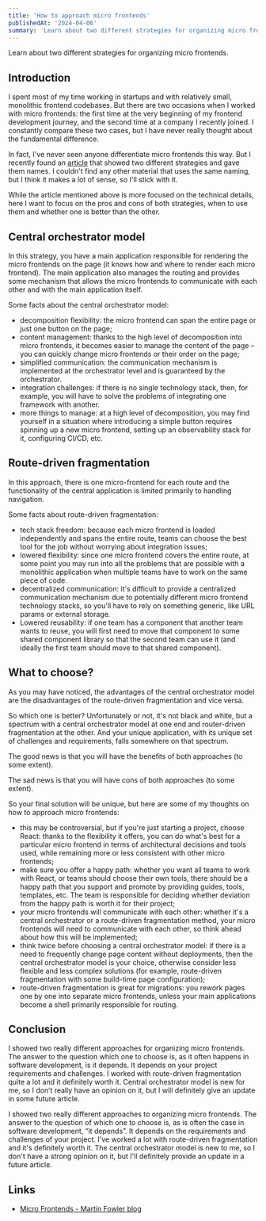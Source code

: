 ```yaml
---
title: 'How to approach micro frontends'
publishedAt: '2024-04-06'
summary: 'Learn about two different strategies for organizing micro frontends.'
---
```


<Callout emoji='💡'>
  Learn about two different strategies for organizing micro frontends.
</Callout>

## Introduction

I spent most of my time working in startups and with relatively small, monolithic frontend codebases. But there are two occasions when I worked with micro frontends: the first time at the very beginning of my frontend development journey, and the second time at a company I recently joined. I constantly compare these two cases, but I have never really thought about the fundamental difference.

In fact, I've never seen anyone differentiate micro frontends this way. But I recently found an [article](https://dev.to/hamed-fatehi/how-to-implement-micro-frontends-using-systemjs-a-comprehensive-guide-i3a) that showed two different strategies and gave them names. I couldn't find any other material that uses the same naming, but I think it makes a lot of sense, so I'll stick with it.

While the article mentioned above is more focused on the technical details, here I want to focus on the pros and cons of both strategies, when to use them and whether one is better than the other.

## Central orchestrator model

In this strategy, you have a main application responsible for rendering the micro frontends on the page (it knows how and where to render each micro frontend). The main application also manages the routing and provides some mechanism that allows the micro frontends to communicate with each other and with the main application itself.

Some facts about the central orchestrator model:

- decomposition flexibility: the micro frontend can span the entire page or just one button on the page;
- content management: thanks to the high level of decomposition into micro frontends, it becomes easier to manage the content of the page – you can quickly change micro frontends or their order on the page;
- simplified communication: the communication mechanism is implemented at the orchestrator level and is guaranteed by the orchestrator.
- integration challenges: if there is no single technology stack, then, for example, you will have to solve the problems of integrating one framework with another.
- more things to manage: at a high level of decomposition, you may find yourself in a situation where introducing a simple button requires spinning up a new micro frontend, setting up an observability stack for it, configuring CI/CD, etc.

## Route-driven fragmentation

In this approach, there is one micro-frontend for each route and the functionality of the central application is limited primarily to handling navigation.

Some facts about route-driven fragmentation:

- tech stack freedom: because each micro frontend is loaded independently and spans the entire route, teams can choose the best tool for the job without worrying about integration issues;
- lowered flexibility: since one micro frontend covers the entire route, at some point you may run into all the problems that are possible with a monolithic application when multiple teams have to work on the same piece of code.
- decentralized communication: it's difficult to provide a centralized communication mechanism due to potentially different micro frontend technology stacks, so you'll have to rely on something generic, like URL params or external storage.
- Lowered reusability: if one team has a component that another team wants to reuse, you will first need to move that component to some shared component library so that the second team can use it (and ideally the first team should move to that shared component).

## What to choose?

As you may have noticed, the advantages of the central orchestrator model are the disadvantages of the route-driven fragmentation and vice versa.

So which one is better? Unfortunately or not, it's not black and white, but a spectrum with a central orchestrator model at one end and router-driven fragmentation at the other. And your unique application, with its unique set of challenges and requirements, falls somewhere on that spectrum.

The good news is that you will have the benefits of both approaches (to some extent).

The sad news is that you will have cons of both approaches (to some extent).

So your final solution will be unique, but here are some of my thoughts on how to approach micro frontends:

- this may be controversial, but if you're just starting a project, choose React: thanks to the flexibility it offers, you can do what's best for a particular micro frontend in terms of architectural decisions and tools used, while remaining more or less consistent with other micro frontends;
- make sure you offer a happy path: whether you want all teams to work with React, or teams should choose their own tools, there should be a happy path that you support and promote by providing guides, tools, templates, etc. The team is responsible for deciding whether deviation from the happy path is worth it for their project;
- your micro frontends will communicate with each other: whether it's a central orchestrator or a route-driven fragmentation method, your micro frontends will need to communicate with each other, so think ahead about how this will be implemented;
- think twice before choosing a central orchestrator model: if there is a need to frequently change page content without deployments, then the central orchestrator model is your choice, otherwise consider less flexible and less complex solutions (for example, route-driven fragmentation with some build-time page configuration);
- route-driven fragmentation is great for migrations: you rework pages one by one into separate micro frontends, unless your main applications become a shell primarily responsible for routing.

## Conclusion

I showed two really different approaches for organizing micro frontends. The answer to the question which one to choose is, as it often happens in software development, is it depends. It depends on your project requirements and challenges. I worked with route-driven fragmentation quite a lot and it definitely worth it. Central orchestrator model is new for me, so I don’t really have an opinion on it, but I will definitely give an update in some future article.

I showed two really different approaches to organizing micro frontends. The answer to the question of which one to choose is, as is often the case in software development, “it depends”. It depends on the requirements and challenges of your project. I've worked a lot with route-driven fragmentation and it's definitely worth it. The central orchestrator model is new to me, so I don't have a strong opinion on it, but I'll definitely provide an update in a future article.

## Links

- [Micro Frontends - Martin Fowler blog](https://martinfowler.com/articles/micro-frontends.html)
